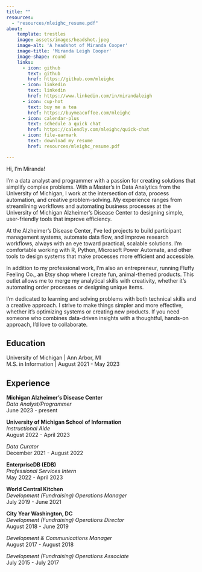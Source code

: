 ```yaml
---
title: ""
resources:
  - "resources/mleighc_resume.pdf"
about:
    template: trestles
    image: assets/images/headshot.jpeg
    image-alt: 'A headshot of Miranda Cooper'
    image-title: 'Miranda Leigh Cooper'
    image-shape: round
    links:
      - icon: github
        text: github
        href: https://github.com/mleighc
      - icon: linkedin
        text: linkedin
        href: https://www.linkedin.com/in/mirandaleigh
      - icon: cup-hot
        text: buy me a tea
        href: https://buymeacoffee.com/mleighc
      - icon: calendar-plus
        text: schedule a quick chat
        href: https://calendly.com/mleighc/quick-chat
      - icon: file-earmark
        text: download my resume
        href: resources/mleighc_resume.pdf

---
```


Hi, I'm Miranda!

I’m a data analyst and programmer with a passion for creating solutions that simplify complex problems. With a Master’s in Data Analytics from the University of Michigan, I work at the intersection of data, process automation, and creative problem-solving. My experience ranges from streamlining workflows and automating business processes at the University of Michigan Alzheimer's Disease Center to designing simple, user-friendly tools that improve efficiency.

At the Alzheimer's Disease Center, I’ve led projects to build participant management systems, automate data flow, and improve research workflows, always with an eye toward practical, scalable solutions. I’m comfortable working with R, Python, Microsoft Power Automate, and other tools to design systems that make processes more efficient and accessible.

In addition to my professional work, I’m also an entrepreneur, running Fluffy Feeling Co., an Etsy shop where I create fun, animal-themed products. This outlet allows me to merge my analytical skills with creativity, whether it's automating order processes or designing unique items.

I’m dedicated to learning and solving problems with both technical skills and a creative approach. I strive to make things simpler and more effective, whether it's optimizing systems or creating new products. If you need someone who combines data-driven insights with a thoughtful, hands-on approach, I’d love to collaborate.

## Education

University of Michigan | Ann Arbor, MI    
M.S. in Information | August 2021 - May 2023    

## Experience

**Michigan Alzheimer's Disease Center**    
*Data Analyst/Programmer*    
June 2023 - present    

**University of Michigan School of Information**    
*Instructional Aide*    
August 2022 - April 2023    

*Data Curator*    
December 2021 - August 2022

**EnterpriseDB (EDB)**    
*Professional Services Intern*    
May 2022 - April 2023

**World Central Kitchen**    
*Development (Fundraising) Operations Manager*    
July 2019 - June 2021    

**City Year Washington, DC**    
*Development (Fundraising) Operations Director*    
August 2018 - June 2019    

*Development & Communications Manager*    
August 2017 - August 2018    

*Development (Fundraising) Operations Associate*    
July 2015 - July 2017    
